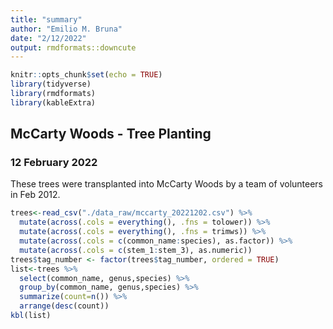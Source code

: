 ```yaml
---
title: "summary"
author: "Emilio M. Bruna"
date: "2/12/2022"
output: rmdformats::downcute
---
```


```r
knitr::opts_chunk$set(echo = TRUE)
library(tidyverse)
library(rmdformats)
library(kableExtra)
```

## McCarty Woods - Tree Planting 
### 12 February 2022

These trees were transplanted into McCarty Woods by a team of volunteers in Feb 2012.


```r
trees<-read_csv("./data_raw/mccarty_20221202.csv") %>% 
  mutate(across(.cols = everything(), .fns = tolower)) %>% 
  mutate(across(.cols = everything(), .fns = trimws)) %>% 
  mutate(across(.cols = c(common_name:species), as.factor)) %>% 
  mutate(across(.cols = c(stem_1:stem_3), as.numeric))
trees$tag_number <- factor(trees$tag_number, ordered = TRUE)
list<-trees %>% 
  select(common_name, genus,species) %>% 
  group_by(common_name, genus,species) %>% 
  summarize(count=n()) %>% 
  arrange(desc(count))
kbl(list)
```

